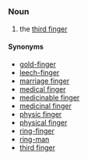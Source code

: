 =={{en}}==
===Noun===
# the [[third finger]]
====Synonyms====
*[[gold-finger]]
*[[leech-finger]]
*[[marriage finger]]
*[[medical finger]]
*[[medicinable finger]]
*[[medicinal finger]]
*[[physic finger]]
*[[physical finger]]
*[[ring-finger]]
*[[ring-man]]
*[[third finger]]